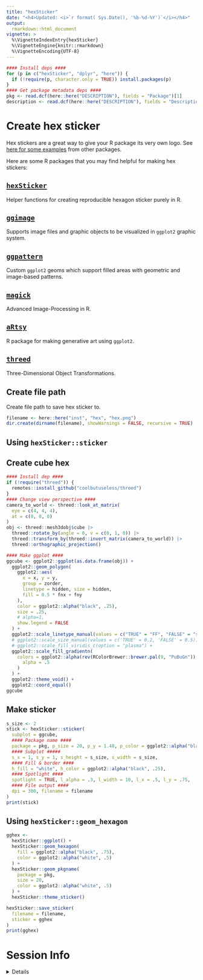 ```yaml
---
title: "hexSticker"
date: "<h4>Updated: <i>`r format( Sys.Date(), '%b-%d-%Y')`</i></h4>"
output:
  rmarkdown::html_document
vignette: >
  %\VignetteIndexEntry{hexSticker}
  %\VignetteEngine{knitr::rmarkdown}
  %\VignetteEncoding{UTF-8}
---
```


```r
#### Install deps ####
for (p in c("hexSticker", "dplyr", "here")) {
  if (!require(p, character.only = TRUE)) install.packages(p)
}
#### Get package metadata deps ####
pkg <- read.dcf(here::here("DESCRIPTION"), fields = "Package")[1]
description <- read.dcf(here::here("DESCRIPTION"), fields = "Description")[1]
```

# Create hex sticker

Hex stickers are a great way to give your R package its very own logo.
See [here for some examples](http://hexb.in/) from other packages.

Here are some R packages that you may find helpful for making hex stickers:

## [`hexSticker`](https://github.com/GuangchuangYu/hexSticker)
Helper functions for creating reproducible hexagon sticker purely in R.

## [`ggimage`](https://github.com/GuangchuangYu/ggimage)
Supports image files and graphic objects to be visualized in `ggplot2` graphic system.

## [`ggpattern`](https://coolbutuseless.github.io/package/ggpattern/)
Custom `ggplot2` geoms which support filled areas with geometric and image-based patterns.

## [`magick`](https://cran.r-project.org/web/packages/magick/vignettes/intro.html)
Advanced Image-Processing in R.

## [`aRtsy`](https://github.com/koenderks/aRtsy)
R package for making generative art using `ggplot2`.

## [`threed`](https://github.com/coolbutuseless/threed)
Three-Dimensional Object Transformations.

## Create file path

Create file path to save hex sticker to.

```r
filename <- here::here("inst", "hex", "hex.png")
dir.create(dirname(filename), showWarnings = FALSE, recursive = TRUE)
```


## Using `hexSticker::sticker`
## Create cube hex

```r
#### Install dep ####
if (!require("threed")) {
  remotes::install_github("coolbutuseless/threed")
}
#### Change view perspective ####
camera_to_world <- threed::look_at_matrix(
  eye = c(4, 4, 4),
  at = c(0, 0, 0)
)
obj <- threed::mesh3dobj$cube |>
  threed::rotate_by(angle = 0, v = c(0, 1, 0)) |>
  threed::transform_by(threed::invert_matrix(camera_to_world)) |>
  threed::orthographic_projection()

#### Make ggplot ####
ggcube <- ggplot2::ggplot(as.data.frame(obj)) +
  ggplot2::geom_polygon(
    ggplot2::aes(
      x = x, y = y,
      group = zorder,
      linetype = hidden, size = hidden,
      fill = 0.5 * fnx + fny
    ),
    color = ggplot2::alpha("black", .25),
    size = .25,
    # alpha=1,
    show.legend = FALSE
  ) +
  ggplot2::scale_linetype_manual(values = c("TRUE" = "FF", "FALSE" = "solid")) +
  # ggplot2::scale_size_manual(values = c('TRUE' = 0.2, 'FALSE' = 0.5)) +
  # ggplot2::scale_fill_viridis_c(option = "plasma") +
  ggplot2::scale_fill_gradientn(
    colors = ggplot2::alpha(rev(RColorBrewer::brewer.pal(9, "PuBuGn")),
      alpha = .5
    )
  ) +
  ggplot2::theme_void() +
  ggplot2::coord_equal()
ggcube
```

## Make sticker

```r
s_size <- 2
stick <- hexSticker::sticker(
  subplot = ggcube,
  #### Package name ####
  package = pkg, p_size = 20, p_y = 1.48, p_color = ggplot2::alpha("black", .5),
  #### Subplot #####
  s_x = 1, s_y = 1, s_height = s_size, s_width = s_size,
  #### Fill & border ####
  h_fill = "white", h_color = ggplot2::alpha("black", .25),
  #### Spotlight ####
  spotlight = TRUE, l_alpha = .3, l_width = 10, l_x = .5, l_y = .75,
  #### File output ####
  dpi = 300, filename = filename
)
print(stick)
```


## Using `hexSticker::geom_hexagon`

```r
gghex <-
  hexSticker::ggplot() +
  hexSticker::geom_hexagon(
    fill = ggplot2::alpha("black", .75),
    color = ggplot2::alpha("white", .5)
  ) +
  hexSticker::geom_pkgname(
    package = pkg,
    size = 20,
    color = ggplot2::alpha("white", .5)
  ) +
  hexSticker::theme_sticker()

hexSticker::save_sticker(
  filename = filename,
  sticker = gghex
)
print(gghex)
```


# Session Info

<details>

```r
utils::sessionInfo()
```

</details>
